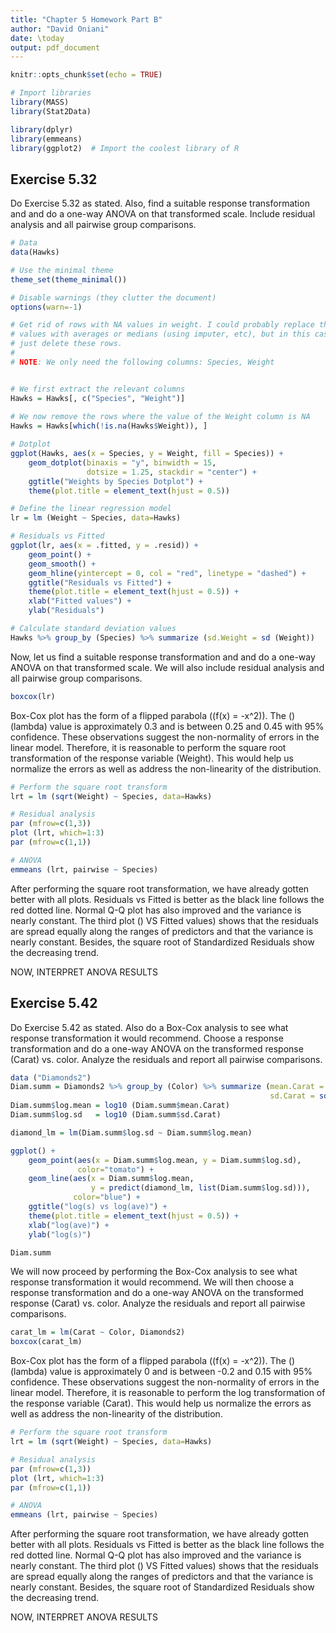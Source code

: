 ```yaml
---
title: "Chapter 5 Homework Part B"
author: "David Oniani"
date: \today
output: pdf_document
---
```


```r
knitr::opts_chunk$set(echo = TRUE)
```

```r
# Import libraries
library(MASS)
library(Stat2Data)

library(dplyr)
library(emmeans)
library(ggplot2)  # Import the coolest library of R
```

## Exercise 5.32

Do Exercise 5.32 as stated. Also, find a suitable response transformation and
and do a one-way ANOVA on that transformed scale. Include residual analysis and
all pairwise group comparisons.

```r
# Data
data(Hawks)

# Use the minimal theme
theme_set(theme_minimal())

# Disable warnings (they clutter the document)
options(warn=-1)

# Get rid of rows with NA values in weight. I could probably replace the missing
# values with averages or medians (using imputer, etc), but in this case, will
# just delete these rows.
#
# NOTE: We only need the following columns: Species, Weight


# We first extract the relevant columns
Hawks = Hawks[, c("Species", "Weight")]
              
# We now remove the rows where the value of the Weight column is NA
Hawks = Hawks[which(!is.na(Hawks$Weight)), ]

# Dotplot
ggplot(Hawks, aes(x = Species, y = Weight, fill = Species)) +
    geom_dotplot(binaxis = "y", binwidth = 15,
                 dotsize = 1.25, stackdir = "center") +
    ggtitle("Weights by Species Dotplot") +
    theme(plot.title = element_text(hjust = 0.5))

# Define the linear regression model
lr = lm (Weight ~ Species, data=Hawks)

# Residuals vs Fitted
ggplot(lr, aes(x = .fitted, y = .resid)) +
    geom_point() +
    geom_smooth() +
    geom_hline(yintercept = 0, col = "red", linetype = "dashed") +
    ggtitle("Residuals vs Fitted") +
    theme(plot.title = element_text(hjust = 0.5)) +
    xlab("Fitted values") +
    ylab("Residuals")

# Calculate standard deviation values
Hawks %>% group_by (Species) %>% summarize (sd.Weight = sd (Weight))
```

\begin{itemize}
    \item[(a)]
        In terms of weight, red-tailed hawks seem to have the largest weight,
        followed by Cooper's hawks species, and finally, the sharp-shinned
        hawks. It seems like the variance is approximately equal across all
        three groups and hence, equal variance assumption of ANOVA is met. In
        order to verify that this is true, we have also shown The Residuals vs
        Fitted plot which confirms constant variance across the groups.
    \item[(b)]
        ANOVA assumes that the population standard deviations for all levels are
        equal. The approximate standard deviation values we have gotten are 162,
        189, 80.7 for Cooper's, red-tailed, and sharp-shinned hawks
        respectively. These values are not approximately equal and hence, it
        does not meet at least one of assumptions for performing ANOVA.
\end{itemize}

Now, let us find a suitable response transformation and and do a one-way ANOVA
on that transformed scale. We will also include residual analysis and all
pairwise group comparisons.

```r
boxcox(lr)
```

Box-Cox plot has the form of a flipped parabola \((f(x) = -x^2)\). The
\(\lambda\) (lambda) value is approximately 0.3 and is between 0.25 and 0.45
with 95% confidence. These observations suggest the non-normality of errors in
the linear model. Therefore, it is reasonable to perform the square root
transformation of the response variable (Weight). This would help us normalize
the errors as well as address the non-linearity of the distribution.

```r

# Perform the square root transform
lrt = lm (sqrt(Weight) ~ Species, data=Hawks)

# Residual analysis
par (mfrow=c(1,3))
plot (lrt, which=1:3)
par (mfrow=c(1,1))

# ANOVA
emmeans (lrt, pairwise ~ Species)
```

After performing the square root transformation, we have already gotten better
with all plots. Residuals vs Fitted is better as the black line follows the red
dotted line. Normal Q-Q plot has also improved and the variance is nearly
constant. The third plot \(\sqrt{\text{Standardized Residuals}}\) VS Fitted
values) shows that the residuals are spread equally along the ranges of
predictors and that the variance is nearly constant. Besides, the square root of
Standardized Residuals show the decreasing trend.

NOW, INTERPRET ANOVA RESULTS

## Exercise 5.42

Do Exercise 5.42 as stated. Also do a Box-Cox analysis to see what response
transformation it would recommend. Choose a response transformation and do a
one-way ANOVA on the transformed response (Carat) vs. color. Analyze the
residuals and report all pairwise comparisons.

```r
data ("Diamonds2")
Diam.summ = Diamonds2 %>% group_by (Color) %>% summarize (mean.Carat = mean (Carat),
                                                          sd.Carat = sd (Carat))
Diam.summ$log.mean = log10 (Diam.summ$mean.Carat)
Diam.summ$log.sd   = log10 (Diam.summ$sd.Carat)

diamond_lm = lm(Diam.summ$log.sd ~ Diam.summ$log.mean)

ggplot() +
    geom_point(aes(x = Diam.summ$log.mean, y = Diam.summ$log.sd),
               color="tomato") +
    geom_line(aes(x = Diam.summ$log.mean,
                  y = predict(diamond_lm, list(Diam.summ$log.sd))),
              color="blue") +
    ggtitle("log(s) vs log(ave)") +
    theme(plot.title = element_text(hjust = 0.5)) +
    xlab("log(ave)") +
    ylab("log(s)")

Diam.summ
```

\begin{itemize}
    \item[(a)]
        The points seem to suggest a \(\frac{1}{x}\) function. However, it is
        possible to eyeball a line.
    \item[(b)]
        We can eyeball the slope. It is in the range 1.4 - 1.5. We can say that
        it is approximately 1.45. After making a model and estimating the slope,
        we got that the slope is approximately 1.4008 \(\approx\) 1.4 which is
        not too far from our initial observation.
    \item[(c)]
        Since the slope is approximately 1.4, we get \(1 - \text{slope} = 1 -
        1.4 = -0.4\). Since the value is \(-0.4\), the reciprocal transformation
        of the form \(\frac{1}{\sqrt{\text{response}}}\) is suggested.
\end{itemize}

We will now proceed by performing the Box-Cox analysis to see what response
transformation it would recommend. We will then choose a response transformation
and do a one-way ANOVA on the transformed response (Carat) vs. color. Analyze
the residuals and report all pairwise comparisons.

```r

carat_lm = lm(Carat ~ Color, Diamonds2)
boxcox(carat_lm)
```

Box-Cox plot has the form of a flipped parabola \((f(x) = -x^2)\). The
\(\lambda\) (lambda) value is approximately 0 and is between -0.2 and 0.15 with
95% confidence. These observations suggest the non-normality of errors in the
linear model. Therefore, it is reasonable to perform the log transformation of
the response variable (Carat). This would help us normalize the errors as well
as address the non-linearity of the distribution.

```r

# Perform the square root transform
lrt = lm (sqrt(Weight) ~ Species, data=Hawks)

# Residual analysis
par (mfrow=c(1,3))
plot (lrt, which=1:3)
par (mfrow=c(1,1))

# ANOVA
emmeans (lrt, pairwise ~ Species)
```

After performing the square root transformation, we have already gotten better
with all plots. Residuals vs Fitted is better as the black line follows the red
dotted line. Normal Q-Q plot has also improved and the variance is nearly
constant. The third plot \(\sqrt{\text{Standardized Residuals}}\) VS Fitted
values) shows that the residuals are spread equally along the ranges of
predictors and that the variance is nearly constant. Besides, the square root of
Standardized Residuals show the decreasing trend.

NOW, INTERPRET ANOVA RESULTS